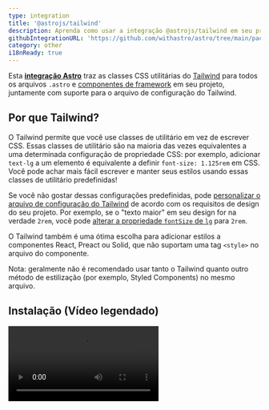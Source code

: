 ```yaml
---
type: integration
title: '@astrojs/tailwind'
description: Aprenda como usar a integração @astrojs/tailwind em seu projeto Astro.
githubIntegrationURL: 'https://github.com/withastro/astro/tree/main/packages/integrations/tailwind/'
category: other
i18nReady: true
---
```



Esta **[integração Astro][astro-integration]** traz as classes CSS utilitárias do [Tailwind](https://tailwindcss.com/) para todos os arquivos `.astro` e [componentes de framework](/pt-br/core-concepts/framework-components/) em seu projeto, juntamente com suporte para o arquivo de configuração do Tailwind.

## Por que Tailwind?

O Tailwind permite que você use classes de utilitário em vez de escrever CSS. Essas classes de utilitário são na maioria das vezes equivalentes a uma determinada configuração de propriedade CSS: por exemplo, adicionar `text-lg` a um elemento é equivalente a definir `font-size: 1.125rem` em CSS. Você pode achar mais fácil escrever e manter seus estilos usando essas classes de utilitário predefinidas!

Se você não gostar dessas configurações predefinidas, pode [personalizar o arquivo de configuração do Tailwind](https://tailwindcss.com/docs/configuration) de acordo com os requisitos de design do seu projeto. Por exemplo, se o "texto maior" em seu design for na verdade `2rem`, você pode [alterar a propriedade `fontSize` de `lg`](https://tailwindcss.com/docs/font-size#customizing-your-theme) para `2rem`.

O Tailwind também é uma ótima escolha para adicionar estilos a componentes React, Preact ou Solid, que não suportam uma tag `<style>` no arquivo do componente.

Nota: geralmente não é recomendado usar tanto o Tailwind quanto outro método de estilização (por exemplo, Styled Components) no mesmo arquivo.


## Instalação (Vídeo legendado)

<Video src="https://user-images.githubusercontent.com/4033662/197398760-8fd30eff-4d13-449d-a598-00a6a1ac4644.mp4" type="video/mp4" />

### Instalação Rápida

O comando `astro add` automatiza a instalação para você. Execute um dos seguintes comandos em uma nova janela do terminal. (Se você não tem certeza de qual gerenciador de pacotes está usando, execute o primeiro comando.) Em seguida, siga as instruções e digite "y" no terminal (significando "sim") para cada um.

```sh
# Usando NPM
npx astro add tailwind
# Usando Yarn
yarn astro add tailwind
# Usando PNPM
pnpm astro add tailwind
```

Se encontrar algum problema, [sinta-se à vontade para relatar no GitHub](https://github.com/withastro/astro/issues) e tente as etapas de instalação manual abaixo.

### Instalação Manual

Primeiro, instale os pacotes `@astrojs/tailwind` e `tailwindcss` usando seu gerenciador de pacotes. Se você estiver usando npm ou não tiver certeza, execute isso no terminal:

```sh
npm install @astrojs/tailwind tailwindcss
```

Então, adicione essa integração em seu arquivo `astro.config.*` dentro da propriedade `integrations`:

```diff lang="js" "tailwind()"
  // astro.config.mjs
  import { defineConfig } from 'astro/config';
+ import tailwind from '@astrojs/tailwind';

  export default defineConfig({
    // ...
    integrations: [tailwind()],
    //             ^^^^^^^^^^
  });
```

Agora, crie o arquivo `tailwind.config.mjs` na raiz do seu projeto. Você pode usar o seguinte comando para criar uma configuração básica:

```sh
npx tailwindcss init
```

Finalmente, adicione essa configuração em seu arquivo `tailwind.config.mjs`:

```diff lang="js" "content: ['./src/**/*.{astro,html,js,jsx,md,mdx,svelte,ts,tsx,vue}']"
  // tailwind.config.cjs
  /** @type {import('tailwindcss').Config} */
  export default {
+   content: ['./src/**/*.{astro,html,js,jsx,md,mdx,svelte,ts,tsx,vue}'],
    theme: {
      extend: {},
    },
    plugins: [],
  };
```

## Utilização

Quando instalar a integração, as classes utilitárias do Tailwind já devem estar prontas para uso. Acesse a [documentação do Tailwind](https://tailwindcss.com/docs/utility-first), para aprender como usá-lo corretamente, e se achar uma classe utilitária que deseja usar, adicione ela em qualquer elemento HTML em seu projeto!

O [Autoprefixer](https://github.com/postcss/autoprefixer) é automaticamente adicionado quando estiver trabalhando no modo de desenvolvimento e em builds para produção, fazendo com que as classes do Tailwind funcionem em navegadores antigos.

<Video src="https://user-images.githubusercontent.com/4033662/169918388-8ed153b2-0ba0-4b24-b861-d6e1cc800b6c.mp4" type="video/mp4" />

## Configuração

### Configurando o Tailwind

Se você seguiu as instruções de Instalação Rápida e respondeu "sim" para todas, verá um arquivo `tailwind.config.mjs` na raiz do seu projeto. Use este arquivo para fazer alterações na configuração do Tailwind. Você pode aprender como personalizar o Tailwind utilizando esse arquivo na [documentação oficial](https://tailwindcss.com/docs/configuration).

Se o arquivo não estiver lá, você pode adicionar seu próprio arquivo `tailwind.config.(js|cjs|mjs|ts|mts|cts)` na raiz do projeto, e a integração usará suas configurações. Isso pode ser ótimo se você já configurou o Tailwind em outro projeto e deseja trazer essas configurações para este.

### Configurando a Integração

A integração Astro Tailwind lida com a comunicação entre o Astro e o Tailwind e tem suas próprias opções. Altere essas opções no arquivo `astro.config.mjs` (não no arquivo de configuração do Tailwind), que é onde ficam as configurações de integração do seu projeto.

#### configFile

Anteriormente chamado de `config.path` no `@astrojs/tailwind` v3. Mais informações no [histórico de mudanças da v4](https://github.com/withastro/astro/blob/main/packages/integrations/tailwind/CHANGELOG.md#400) para atualizar suas configurações.


Se você desejar usar um arquivo de configuração do Tailwind diferente do `tailwind.config.(js|cjs|mjs|ts|mts|cts)` padrão, adicione a localização do arquivo usando a opção `configFile` da integração. Se o `configFile` é relativo, ele vai ser resolvido relativamente a partir do diretório de trabalho atual.

:::caution
Não é recomendado a alteração desse valor uma vez que isso pode causar problemas a outras ferramentas que integrem com o Tailwind, como por exemplo a extensão oficial do Tailwind para o VSCode.
:::

```js
// astro.config.mjs
import { defineConfig } from 'astro/config';
import tailwind from '@astrojs/tailwind';

export default defineConfig({
  integrations: [
    tailwind({
      // Examplo: Adiciona uma caminho customizado para um arquivo de configuração Tailwind
      configFile: './custom-config.cjs',
    }),
  ],
});
```

#### applyBaseStyles

Anteriormente chamado de `config.applyBaseStyles` no `@astrojs/tailwind` v3. Veja mais no [histórico de mudanças da v4](https://github.com/withastro/astro/blob/main/packages/integrations/tailwind/CHANGELOG.md#400) para atualizar sua configuração.

Por padrão, a integração importa um arquivo basico `base.css` em cada página do seu projeto. Esse arquivo CSS basico inclui as três diretivas principais do `@tailwind`:
```css
/* O arquivo base.css injetado por padrão pela integração */
@tailwind base;
@tailwind components;
@tailwind utilities;
```

Para desabilitar esse comportamento padrão, configure o valor de `applyBaseStyles` para `false`. Isso pode ser útil em caso você deseje seu próprio arquivo `base.css` (para incluir a [diretiva `@layer`](https://tailwindcss.com/docs/functions-and-directives#layer), por exemplo). Além disso, outra utilidade é caso você não deseje que o arquivo `base.css` seja importado em cada página do seu projeto.

```js
// astro.config.mjs
import { defineConfig } from 'astro/config';

export default defineConfig({
  integrations: [
    tailwind({
      // Exemplo: Desativa a injeção do arquivo básico `base.css` em cada página.
      // Útil se você precisa definir e/ou importar seu próprio arquivo `base.css` customizado.
      applyBaseStyles: false,
    }),
  ],
});
```

Você pode agora [importar seu próprio `base.css` como um folha de estilos local](/pt-br/guides/styling/#importe-uma-folha-de-estilos-local).

## Exemplos

* O template [Astro Tailwind Starter](https://github.com/withastro/astro/tree/latest/examples/with-tailwindcss?on=github) te ajuda a começar com uma base para o seu projeto que utiliza o Tailwind para estilização.
*   A página inicial do Astro utiliza o Tailwind. Confira seu [arquivo de configuração do Tailwind](https://github.com/withastro/astro.build/blob/main/tailwind.config.ts) ou um [exemplo de componente](https://github.com/withastro/astro.build/blob/main/src/components/Checkbox.astro).
* Os temas [Astro Ink](https://github.com/one-aalam/astro-ink), [Sarissa Blog](https://github.com/iozcelik/SarissaBlogAstroStarter) e [Creek](https://github.com/robertguss/Astro-Theme-Creek) utilizam o Tailwind para estilização.
*   [Navegue pelos projetos Astro Tailwind no GitHub](https://github.com/search?q=%22%40astrojs%2Ftailwind%22%3A+path%3A%2Fpackage.json\&type=code) para mais exemplos!

## Solução de problemas

### Classe não existe com diretivas `@apply`

Ao usar a diretiva `@apply` em um componente Astro, Vue, Svelte ou outra integração de componente dentro da tag `<style>`, ela pode gerar erros sobre a não existência da sua classe personalizada do Tailwind e fazer com que a build falhe.

```sh
error   The `text-special` class does not exist. If `text-special` is a custom class, make sure it is defined within a `@layer` directive.
```

[Em vez de usar diretivas `@layer` em uma folha de estilo global](https://tailwindcss.com/docs/functions-and-directives#using-apply-with-per-component-css), defina seus estilos personalizados adicionando um plugin ao seu arquivo de configuração do Tailwind para corrigir isso:

```js
// tailwind.config.cjs
module.exports = {
  // ...
  plugins: [
    function ({ addComponents, theme }) {
      addComponents({
        '.btn': {
          padding: theme('spacing.4'),
          margin: 'auto',
        },
      });
    },
  ],
};
```

### Modificadores baseados em classe não funcionam com diretivas `@apply`

Certas classes do Tailwind com modificadores dependem da combinação de classes em vários elementos. Por exemplo, `group-hover:text-gray` é compilado para `.group:hover .text-gray`. Quando isso é usado com a diretiva `@apply` em tags `<style>` do Astro, os estilos compilados são removidos da saída de compilação porque não correspondem a nenhuma marcação no arquivo `.astro`. O mesmo problema também pode ocorrer em componentes de framework que suportam estilos isolados, como Vue e Svelte.

Para corrigir isso, você pode usar classes incorporadas em vez disso:


```html
<p class="text-black group-hover:text-gray">Astro</p>
```

### Outros

*   Se a sua instalação não parecer estar funcionando, tente reiniciar o servidor de desenvolvimento.
*   Se você editar e salvar um arquivo e não ver o seu site atualizar de acordo, tente recarregar a página.
*   Se recarregar a página não atualizar a visualização, ou se uma nova instalação não parecer estar funcionando, reinicie o servidor de desenvolvimento.

Para obter ajuda, confira o canal `#support` no [Discord](https://astro.build/chat). Os membros da nossa amigável equipe de suporte estão aqui para ajudar!

Você também pode conferir nossa [Documentação de Integração do Astro][astro-integration] para mais informações sobre integrações.

[astro-integration]: /pt-br/guides/integrations-guide/

[astro-ui-frameworks]: /pt-br/core-concepts/framework-components/#usando-componentes-de-frameworks

## Contribuição

Este pacote é mantido pela equipe principal do Astro. Você é bem-vindo para enviar uma issue ou PR!

## Histórico de alterações

Veja [CHANGELOG.md](https://github.com/withastro/astro/tree/main/packages/integrations/tailwind/CHANGELOG.md) para ver o histórico de alterações desta integração.
